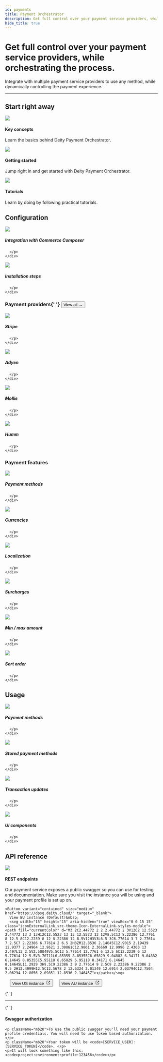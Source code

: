 ```yaml
---
id: payments
title: Payment Orchestrator
description: Get full control over your payment service providers, while orchestrating the process.
hide_title: true
---
```



<h1 className="headline mb20">
  Get full control over your payment service providers, while orchestrating the process.
</h1>
<p className="desc">
  Integrate with multiple payment service providers to use any method, while dynamically controlling the payment
  experience.
</p>


<SignupContent />

---

## Start right away

<div className="flex mb100 brighten">
  <Card to="/docs/payments/key-concepts">
    <img src="/img/icons/info.svg" />
    <h4>Key concepts</h4>
    <p>Learn the basics behind Deity Payment Orchestrator.</p>
  </Card>
  <Card to="/docs/payments/getting-started/overview">
    <img src="/img/icons/lightning.svg" />
    <h4>Getting started</h4>
    <p>Jump right in and get started with Deity Payment Orchestrator.</p>
  </Card>
  <Card to="/docs/platform/support/tutorials">
    <img src="/img/icons/lightbulb.svg" />
    <h4>Tutorials</h4>
    <p>Learn by doing by following practical tutorials.</p>
  </Card>
</div>

## Configuration

<div className="flex brighten mb80">
  <Card variant="horizontal" to="/docs/payments/configuration/integration-options">
    <img src="/img/icons/composerdpsg.svg" />
    <div>
      <h5>Integration with Commerce Composer</h5>
      <p>

      </p>
    </div>

  </Card>
  <Card variant="horizontal" to="/docs/payments/configuration/installation">
    <img src="/img/icons/plugdpsg.svg" />
    <div>
      <h5>Installation steps</h5>
      <p>

      </p>
    </div>

  </Card>
</div>

<h3 className="mt0 view-all">
  Payment providers{' '}
  <Button variant="outline" size="medium" href="/docs/payments/providers">
    View all →
  </Button>
</h3>

<div className="flex ">
  <Card variant="horizontal" to="/docs/payments/providers/stripe">
   	<img src="/img/icons/stripe.svg" className="round-icon" />
	<div>
      <h5>Stripe</h5>
      <p>

      </p>
    </div>

  </Card>
  <Card variant="horizontal" to="/docs/payments/providers/adyen">
    <img src="/img/icons/adyen.svg" className="round-icon" />
    <div>
      <h5>Adyen</h5>
      <p>

      </p>
    </div>

  </Card>
</div>
<div className="flex  mb60">
  <Card variant="horizontal" to="/docs/payments/providers/mollie">
    <img src="/img/icons/mollie.svg" className="round-icon" />
    <div>
      <h5>Mollie</h5>
      <p>

      </p>
    </div>

  </Card>
  <Card variant="horizontal" to="/docs/payments/providers/humm">
    <img src="/img/icons/humm.svg" className="round-icon" />
    <div>
      <h5>Humm</h5>
      <p>

      </p>
    </div>

  </Card>
</div>

<h3 className="mt0 view-all">Payment features</h3>

<div className="flex brighten">
  <Card variant="horizontal" to="/docs/payments/methods/overview">
    <img src="/img/icons/creditcard.svg" />
    <div>
      <h5>Payment methods</h5>
      <p>

      </p>
    </div>

  </Card>
  <Card variant="horizontal" to="/docs/payments/methods/features/currencies">
    <img src="/img/icons/dollar.svg" />
    <div>
      <h5>Currencies</h5>
      <p>

      </p>
    </div>

  </Card>
</div>
<div className="flex brighten">
  <Card variant="horizontal" to="/docs/payments/methods/features/locations">
    <img src="/img/icons/globe.svg" />
    <div>
      <h5>Localization</h5>
      <p>

      </p>
    </div>

  </Card>
  <Card variant="horizontal" to="/docs/payments/methods/features/surcharges">
    <img src="/img/icons/surcharges.svg" />
    <div>
      <h5>Surcharges</h5>
      <p>

      </p>
    </div>

  </Card>
</div>
<div className="flex brighten mb80">
  <Card variant="horizontal" to="/docs/payments/methods/features/min-max-amounts">
    <img src="/img/icons/sliders.svg" />
    <div>
      <h5>Min / max amount</h5>
      <p>

      </p>
    </div>

  </Card>
  <Card variant="horizontal" to="/docs/payments/methods/features/sort">
    <img src="/img/icons/sort.svg" />
    <div>
      <h5>Sort order</h5>
      <p>

      </p>
    </div>

  </Card>
</div>

## Usage

<div className="flex brighten">
  <Card variant="horizontal" to="/docs/payments/usage/payment-list">
    <img src="/img/icons/creditcard.svg" />
    <div>
      <h5>Payment methods</h5>
      <p>

      </p>
    </div>

  </Card>
  <Card variant="horizontal" to="/docs/payments/usage/stored-payment-list">
    <img src="/img/icons/storedpayment.svg" />
    <div>
      <h5>Stored payment methods</h5>
      <p>

      </p>
    </div>

  </Card>
</div>
<div className="flex brighten mb80">
  <Card variant="horizontal" to="/docs/payments/usage/payment-update">
    <img src="/img/icons/transactionupdate.svg" />
    <div>
      <h5>Transaction updates</h5>
      <p>

      </p>
    </div>

  </Card>
  <Card variant="horizontal" to="/docs/payments/usage/ui-components">
    <img src="/img/icons/uicomponent.svg" />
    <div>
      <h5>UI components</h5>
      <p>

      </p>
    </div>

  </Card>
</div>

## API reference

<div className="flex mb100">
  <Card >
    <img src="/img/icons/swagger.svg"/>
    <h4>REST endpoints</h4>
    <p className="mb20">Our payment service exposes a public swagger so you can use for testing and documentation. Make sure you visit the instance you will be using and your payment profile is set up on.</p>

    <Button variant="contained" size="medium" href="https://dpsg.deity.cloud/" target="_blank">
      View EU instance (Default)&nbsp;
      <svg width="15" height="15" aria-hidden="true" viewBox="0 0 15 15" class="iconExternalLink_src-theme-Icon-ExternalLink-styles-module"><path fill="currentColor" d="M3 2C2.44772 2 2 2.44772 2 3V12C2 12.5523 2.44772 13 3 13H12C12.5523 13 13 12.5523 13 12V8.5C13 8.22386 12.7761 8 12.5 8C12.2239 8 12 8.22386 12 8.5V12H3V3L6.5 3C6.77614 3 7 2.77614 7 2.5C7 2.22386 6.77614 2 6.5 2H3ZM12.8536 2.14645C12.9015 2.19439 12.9377 2.24964 12.9621 2.30861C12.9861 2.36669 12.9996 2.4303 13 2.497L13 2.5V2.50049V5.5C13 5.77614 12.7761 6 12.5 6C12.2239 6 12 5.77614 12 5.5V3.70711L6.85355 8.85355C6.65829 9.04882 6.34171 9.04882 6.14645 8.85355C5.95118 8.65829 5.95118 8.34171 6.14645 8.14645L11.2929 3H9.5C9.22386 3 9 2.77614 9 2.5C9 2.22386 9.22386 2 9.5 2H12.4999H12.5C12.5678 2 12.6324 2.01349 12.6914 2.03794C12.7504 2.06234 12.8056 2.09851 12.8536 2.14645Z"></path></svg>

   </Button>
   &nbsp; &nbsp;
 	<Button variant="outlined" size="medium" href="https://dpsg.us.deity.cloud/" target="_blank">
      View US instance&nbsp;
      <svg width="15" height="15" aria-hidden="true" viewBox="0 0 15 15" class="iconExternalLink_src-theme-Icon-ExternalLink-styles-module"><path fill="currentColor" d="M3 2C2.44772 2 2 2.44772 2 3V12C2 12.5523 2.44772 13 3 13H12C12.5523 13 13 12.5523 13 12V8.5C13 8.22386 12.7761 8 12.5 8C12.2239 8 12 8.22386 12 8.5V12H3V3L6.5 3C6.77614 3 7 2.77614 7 2.5C7 2.22386 6.77614 2 6.5 2H3ZM12.8536 2.14645C12.9015 2.19439 12.9377 2.24964 12.9621 2.30861C12.9861 2.36669 12.9996 2.4303 13 2.497L13 2.5V2.50049V5.5C13 5.77614 12.7761 6 12.5 6C12.2239 6 12 5.77614 12 5.5V3.70711L6.85355 8.85355C6.65829 9.04882 6.34171 9.04882 6.14645 8.85355C5.95118 8.65829 5.95118 8.34171 6.14645 8.14645L11.2929 3H9.5C9.22386 3 9 2.77614 9 2.5C9 2.22386 9.22386 2 9.5 2H12.4999H12.5C12.5678 2 12.6324 2.01349 12.6914 2.03794C12.7504 2.06234 12.8056 2.09851 12.8536 2.14645Z"></path></svg>
   </Button>
 	&nbsp; &nbsp;
   <Button variant="outlined" size="medium" href="https://dpsg.au.deity.cloud/" target="_blank">
      View AU instance&nbsp;
      <svg width="15" height="15" aria-hidden="true" viewBox="0 0 15 15" class="iconExternalLink_src-theme-Icon-ExternalLink-styles-module"><path fill="currentColor" d="M3 2C2.44772 2 2 2.44772 2 3V12C2 12.5523 2.44772 13 3 13H12C12.5523 13 13 12.5523 13 12V8.5C13 8.22386 12.7761 8 12.5 8C12.2239 8 12 8.22386 12 8.5V12H3V3L6.5 3C6.77614 3 7 2.77614 7 2.5C7 2.22386 6.77614 2 6.5 2H3ZM12.8536 2.14645C12.9015 2.19439 12.9377 2.24964 12.9621 2.30861C12.9861 2.36669 12.9996 2.4303 13 2.497L13 2.5V2.50049V5.5C13 5.77614 12.7761 6 12.5 6C12.2239 6 12 5.77614 12 5.5V3.70711L6.85355 8.85355C6.65829 9.04882 6.34171 9.04882 6.14645 8.85355C5.95118 8.65829 5.95118 8.34171 6.14645 8.14645L11.2929 3H9.5C9.22386 3 9 2.77614 9 2.5C9 2.22386 9.22386 2 9.5 2H12.4999H12.5C12.5678 2 12.6324 2.01349 12.6914 2.03794C12.7504 2.06234 12.8056 2.09851 12.8536 2.14645Z"></path></svg>
   </Button>

{' '}
<hr />

{' '}
<h4>Swagger authorization</h4>

    <p className="mb20">To use the public swagger you'll need your payment profile credentials. You will need to use token based authorization.</p>
    <p className="mb20">Your token will be <code>[SERVICE_USER]:[SERVICE_TOKEN]</code>. </p>
    <p>It will look something like this: <code>project:environment:profile:123456</code></p>

  </Card>

</div>
